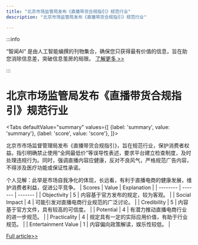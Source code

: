 ```yaml
---
title: "北京市场监管局发布《直播带货合规指引》规范行业"
description: "北京市场监管局发布《直播带货合规指引》规范行业"

---
```



:::info

“智闻AI“ 是由人工智能编撰的刊物集合，确保您只获得最有价值的信息，旨在助您消除信息差，突破信息茧房的局限。  [了解更多 >>](/)

:::

# 北京市场监管局发布《直播带货合规指引》规范行业


<Tabs
	defaultValue="summary"
	values={[
	{label: 'summary', value: 'summary'},
	{label: 'score', value: 'score'},
]}>
<TabItem value="summary">


北京市市场监督管理局发布《直播带货合规指引》，旨在规范行业，保护消费者权益。指引明确禁止使用“全网最低价”等误导性表述，要求平台建立检查制度，及时处理违规行为。同时，强调直播内容应健康，反对不良风气，严格规范广告内容，不得涉及医疗功能或保证性承诺。

个人见解：此举是市场自我净化的体现，长远看，有利于直播电商的健康发展，维护消费者利益，促进公平竞争。
</TabItem>
<TabItem value="score">
	| Scores     | Value   | Explanation |
	| -------- | ------- | ------- |
	| Objectivity  | 5    | 内容基于官方发布的规定，较为客观。    |
	| Social Impact | 4     | 可能引发对直播电商行业规范的广泛讨论。    |
	| Credibility    | 5    | 内容基于官方文件，具有较高的可信度。    |
	| Potential    | 4    | 有潜力推动直播电商行业的进一步规范。    |
	| Practicality    | 4    | 规定具有一定的实际应用价值，有助于行业规范。    |
	| Entertainment Value    | 1    | 内容偏向政策解读，娱乐性较低。    |
</TabItem>
</Tabs>

[Full article>>](https://www.cnbeta.com.tw/articles/tech/1435017.htm)
